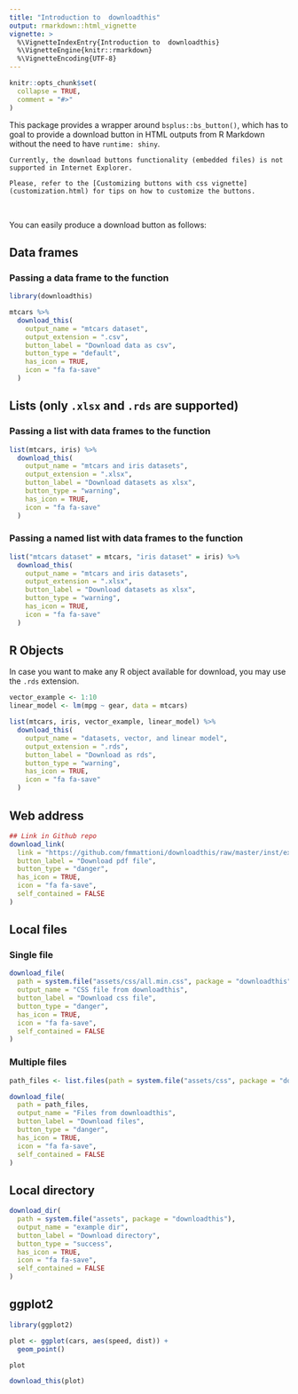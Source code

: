 ```yaml
---
title: "Introduction to  downloadthis"
output: rmarkdown::html_vignette
vignette: >
  %\VignetteIndexEntry{Introduction to  downloadthis}
  %\VignetteEngine{knitr::rmarkdown}
  %\VignetteEncoding{UTF-8}
---
```


```r
knitr::opts_chunk$set(
  collapse = TRUE,
  comment = "#>"
)
```

This package provides a wrapper around `bsplus::bs_button()`, which has to goal to provide a download button in HTML outputs from R Markdown without the need to have `runtime: shiny`.

```block
Currently, the download buttons functionality (embedded files) is not supported in Internet Explorer.

Please, refer to the [Customizing buttons with css vignette](customization.html) for tips on how to customize the buttons.
```

<br>

You can easily produce a download button as follows:

## Data frames

### Passing a data frame to the function

```r
library(downloadthis)

mtcars %>%
  download_this(
    output_name = "mtcars dataset",
    output_extension = ".csv",
    button_label = "Download data as csv",
    button_type = "default",
    has_icon = TRUE,
    icon = "fa fa-save"
  )
```

## Lists (only `.xlsx` and `.rds` are supported)

### Passing a list with data frames to the function 

```r
list(mtcars, iris) %>%
  download_this(
    output_name = "mtcars and iris datasets",
    output_extension = ".xlsx",
    button_label = "Download datasets as xlsx",
    button_type = "warning",
    has_icon = TRUE,
    icon = "fa fa-save"
  )
```

### Passing a named list with data frames to the function

```r
list("mtcars dataset" = mtcars, "iris dataset" = iris) %>%
  download_this(
    output_name = "mtcars and iris datasets",
    output_extension = ".xlsx",
    button_label = "Download datasets as xlsx",
    button_type = "warning",
    has_icon = TRUE,
    icon = "fa fa-save"
  )
```

## R Objects

In case you want to make any R object available for download, you may use the `.rds` extension.

```r
vector_example <- 1:10
linear_model <- lm(mpg ~ gear, data = mtcars)

list(mtcars, iris, vector_example, linear_model) %>%
  download_this(
    output_name = "datasets, vector, and linear model",
    output_extension = ".rds",
    button_label = "Download as rds",
    button_type = "warning",
    has_icon = TRUE,
    icon = "fa fa-save"
  )
```

## Web address

```r
## Link in Github repo
download_link(
  link = "https://github.com/fmmattioni/downloadthis/raw/master/inst/example/file_1.pdf",
  button_label = "Download pdf file",
  button_type = "danger",
  has_icon = TRUE,
  icon = "fa fa-save",
  self_contained = FALSE
)
```

## Local files

### Single file

```r
download_file(
  path = system.file("assets/css/all.min.css", package = "downloadthis"),
  output_name = "CSS file from downloadthis",
  button_label = "Download css file",
  button_type = "danger",
  has_icon = TRUE,
  icon = "fa fa-save",
  self_contained = FALSE
)
```

### Multiple files

```r
path_files <- list.files(path = system.file("assets/css", package = "downloadthis"), full.names = TRUE)

download_file(
  path = path_files,
  output_name = "Files from downloadthis",
  button_label = "Download files",
  button_type = "danger",
  has_icon = TRUE,
  icon = "fa fa-save",
  self_contained = FALSE
)
```

## Local directory

```r
download_dir(
  path = system.file("assets", package = "downloadthis"),
  output_name = "example dir",
  button_label = "Download directory",
  button_type = "success",
  has_icon = TRUE,
  icon = "fa fa-save",
  self_contained = FALSE
)
```

## ggplot2

```r
library(ggplot2)

plot <- ggplot(cars, aes(speed, dist)) +
  geom_point()

plot
```

```r
download_this(plot)
```

